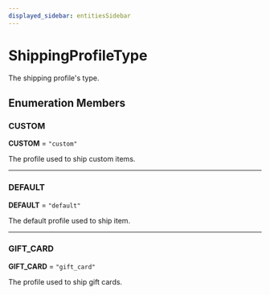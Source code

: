 ```yaml
---
displayed_sidebar: entitiesSidebar
---
```



# ShippingProfileType

The shipping profile's type.

## Enumeration Members

### CUSTOM

 **CUSTOM** = ``"custom"``

The profile used to ship custom items.

___

### DEFAULT

 **DEFAULT** = ``"default"``

The default profile used to ship item.

___

### GIFT\_CARD

 **GIFT\_CARD** = ``"gift_card"``

The profile used to ship gift cards.
